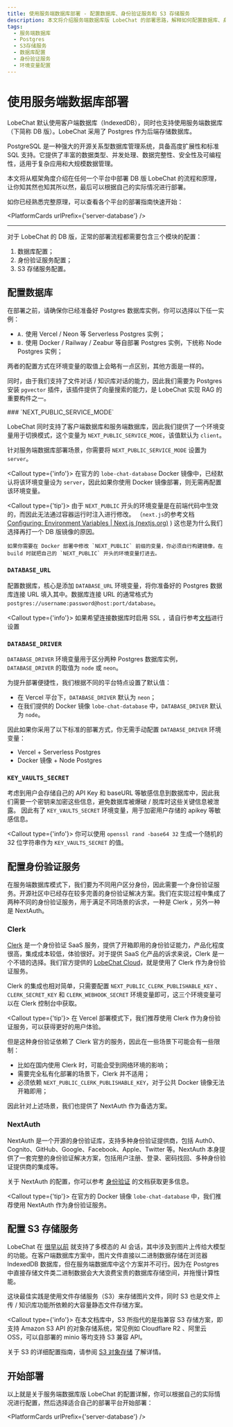 ```yaml
---
title: 使用服务端数据库部署 - 配置数据库、身份验证服务和 S3 存储服务
description: 本文将介绍服务端数据库版 LobeChat 的部署思路，解释如何配置数据库、身份验证服务和 S3 存储服务。
tags:
  - 服务端数据库
  - Postgres
  - S3存储服务
  - 数据库配置
  - 身份验证服务
  - 环境变量配置
---
```


# 使用服务端数据库部署

LobeChat 默认使用客户端数据库（IndexedDB），同时也支持使用服务端数据库（下简称 DB 版）。LobeChat 采用了 Postgres 作为后端存储数据库。

<Callout>
  PostgreSQL 是一种强大的开源关系型数据库管理系统，具备高度扩展性和标准 SQL
  支持。它提供了丰富的数据类型、并发处理、数据完整性、安全性及可编程性，适用于复杂应用和大规模数据管理。
</Callout>

本文将从框架角度介绍在任何一个平台中部署 DB 版 LobeChat 的流程和原理，让你知其然也知其所以然，最后可以根据自己的实际情况进行部署。

如你已经熟悉完整原理，可以查看各个平台的部署指南快速开始：

<PlatformCards urlPrefix={'server-database'} />

---

对于 LobeChat 的 DB 版，正常的部署流程都需要包含三个模块的配置：

1. 数据库配置；
2. 身份验证服务配置；
3. S3 存储服务配置。

## 配置数据库

在部署之前，请确保你已经准备好 Postgres 数据库实例，你可以选择以下任一实例：

- `A.` 使用 Vercel / Neon 等 Serverless Postgres 实例；
- `B.` 使用 Docker / Railway / Zeabur 等自部署 Postgres 实例，下统称 Node Postgres 实例；

<Callout>两者的配置方式在环境变量的取值上会略有一点区别，其他方面是一样的。</Callout>

同时，由于我们支持了文件对话 / 知识库对话的能力，因此我们需要为 Postgres 安装 `pgvector` 插件，该插件提供了向量搜索的能力，是 LobeChat 实现 RAG 的重要构件之一。

<Steps>
  ### `NEXT_PUBLIC_SERVICE_MODE`

  LobeChat 同时支持了客户端数据库和服务端数据库，因此我们提供了一个环境变量用于切换模式，这个变量为 `NEXT_PUBLIC_SERVICE_MODE`，该值默认为 `client`。

  针对服务端数据库部署场景，你需要将 `NEXT_PUBLIC_SERVICE_MODE` 设置为 `server`。

  <Callout type={'info'}>
    在官方的 `lobe-chat-database` Docker 镜像中，已经默认将该环境变量设为 `server`，因此如果你使用
    Docker 镜像部署，则无需再配置该环境变量。
  </Callout>

  <Callout type={'tip'}>
    由于 `NEXT_PUBLIC` 开头的环境变量是在前端代码中生效的，而因此无法通过容器运行时注入进行修改。 （`next.js`的参考文档 [Configuring: Environment Variables | Next.js (nextjs.org)](https://nextjs.org/docs/pages/building-your-application/configuring/environment-variables) ) 这也是为什么我们选择再打一个 DB 版镜像的原因。

    如果你需要在 Docker 部署中修改 `NEXT_PUBLIC` 前缀的变量，你必须自行构建镜像，在 build 时就把自己的 `NEXT_PUBLIC` 开头的环境变量打进去。
  </Callout>

  ### `DATABASE_URL`

  配置数据库，核心是添加 `DATABASE_URL` 环境变量，将你准备好的 Postgres 数据库连接 URL 填入其中。数据库连接 URL 的通常格式为 `postgres://username:password@host:port/database`。

  <Callout type={'info'}>
    如果希望连接数据库时启用 SSL
    ，请自行参考[文档](https://stackoverflow.com/questions/14021998/using-psql-to-connect-to-postgresql-in-ssl-mode)进行设置
  </Callout>

  ### `DATABASE_DRIVER`

  `DATABASE_DRIVER` 环境变量用于区分两种 Postgres 数据库实例，`DATABASE_DRIVER` 的取值为 `node` 或 `neon`。

  为提升部署便捷性，我们根据不同的平台特点设置了默认值：

  - 在 Vercel 平台下，`DATABASE_DRIVER` 默认为 `neon`；
  - 在我们提供的 Docker 镜像 `lobe-chat-database` 中，`DATABASE_DRIVER` 默认为 `node`。

  因此如果你采用了以下标准的部署方式，你无需手动配置 `DATABASE_DRIVER` 环境变量：

  - Vercel + Serverless Postgres
  - Docker 镜像 + Node Postgres

  ### `KEY_VAULTS_SECRET`

  考虑到用户会存储自己的 API Key 和 baseURL 等敏感信息到数据库中，因此我们需要一个密钥来加密这些信息，避免数据库被爆破 / 脱库时这些关键信息被泄露。 因此有了 `KEY_VAULTS_SECRET` 环境变量，用于加密用户存储的 apikey 等敏感信息。

  <Callout type={'info'}>
    你可以使用 `openssl rand -base64 32` 生成一个随机的 32 位字符串作为 `KEY_VAULTS_SECRET` 的值。
  </Callout>
</Steps>

## 配置身份验证服务

在服务端数据库模式下，我们要为不同用户区分身份，因此需要一个身份验证服务。开源社区中已经存在较多完善的身份验证解决方案。我们在实现过程中集成了两种不同的身份验证服务，用于满足不同场景的诉求，一种是 Clerk ，另外一种是 NextAuth。

### Clerk

[Clerk](https://clerk.com?utm_source=lobehub\&utm_medium=docs) 是一个身份验证 SaaS 服务，提供了开箱即用的身份验证能力，产品化程度很高，集成成本较低，体验很好。对于提供 SaaS 化产品的诉求来说，Clerk 是一个不错的选择。我们官方提供的 [LobeChat Cloud](https://lobechat.com)，就是使用了 Clerk 作为身份验证服务。

Clerk 的集成也相对简单，只需要配置 `NEXT_PUBLIC_CLERK_PUBLISHABLE_KEY` 、 `CLERK_SECRET_KEY` 和 `CLERK_WEBHOOK_SECRET` 环境变量即可，这三个环境变量可以在 Clerk 控制台中获取。

<Callout type={'tip'}>
  在 Vercel 部署模式下，我们推荐使用 Clerk 作为身份验证服务，可以获得更好的用户体验。
</Callout>

但是这种身份验证依赖了 Clerk 官方的服务，因此在一些场景下可能会有一些限制：

- 比如在国内使用 Clerk 时，可能会受到网络环境的影响；
- 需要完全私有化部署的场景下，Clerk 并不适用；
- 必须依赖 `NEXT_PUBLIC_CLERK_PUBLISHABLE_KEY`，对于公共 Docker 镜像无法开箱即用；

因此针对上述场景，我们也提供了 NextAuth 作为备选方案。

### NextAuth

NextAuth 是一个开源的身份验证库，支持多种身份验证提供商，包括 Auth0、Cognito、GitHub、Google、Facebook、Apple、Twitter 等。NextAuth 本身提供了一套完整的身份验证解决方案，包括用户注册、登录、密码找回、多种身份验证提供商的集成等。

关于 NextAuth 的配置，你可以参考 [身份验证](/zh/docs/self-hosting/advanced/authentication) 的文档获取更多信息。

<Callout type={'tip'}>
  在官方的 Docker 镜像 `lobe-chat-database` 中，我们推荐使用 NextAuth 作为身份验证服务。
</Callout>

## 配置 S3 存储服务

LobeChat 在 [很早以前](https://x.com/lobehub/status/1724289575672291782) 就支持了多模态的 AI 会话，其中涉及到图片上传给大模型的功能。在客户端数据库方案中，图片文件直接以二进制数据存储在浏览器 IndexedDB 数据库，但在服务端数据库中这个方案并不可行。因为在 Postgres 中直接存储文件类二进制数据会大大浪费宝贵的数据库存储空间，并拖慢计算性能。

这块最佳实践是使用文件存储服务（S3）来存储图片文件，同时 S3 也是文件上传 / 知识库功能所依赖的大容量静态文件存储方案。

<Callout type={'info'}>
  在本文档库中，S3 所指代的是指兼容 S3 存储方案，即支持 Amazon S3 API 的对象存储系统，常见例如
  Cloudflare R2 、阿里云 OSS，可以自部署的 minio 等均支持 S3 兼容 API。
</Callout>

关于 S3 的详细配置指南，请参阅 [S3 对象存储](/zh/docs/self-hosting/advanced/s3) 了解详情。

## 开始部署

以上就是关于服务端数据库版 LobeChat 的配置详解，你可以根据自己的实际情况进行配置，然后选择适合自己的部署平台开始部署：

<PlatformCards urlPrefix={'server-database'} />
